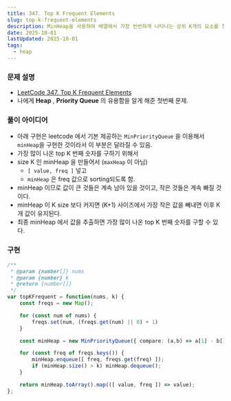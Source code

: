 ```yaml
---
title: 347. Top K Frequent Elements
slug: top-k-frequent-elements
description: MinHeap을 사용하여 배열에서 가장 빈번하게 나타나는 상위 K개의 요소를 찾기 
date: 2025-10-01
lastUpdated: 2025-10-01
tags:
  - heap
---
```


### 문제 설명
- [LeetCode 347. Top K Frequent Elements](https://leetcode.com/problems/top-k-frequent-elements/)
- 나에게 **Heap** , **Priority Queue** 의 유용함을 알게 해준 첫번째 문제.


### 풀이 아이디어
* 아래 구현은 leetcode 에서 기본 제공하는 `MinPriorityQueue` 을 이용해서 `minHeap`을 구현한 것이라서 이 부분은 달라질 수 있음.
* 가장 많이 나온 top K 번째 숫자를 구하기 위해서 
* size K 인 minHeap 을 만들어서 (`maxHeap` 이 아님)
    - `[ value, freq ]` 넣고
    - `minHeap` 은 freq 값으로 sorting되도록 함.
* minHeap 이므로 값이 큰 것들은 계속 남아 있을 것이고, 작은 것들은 계속 빠질 것이다.
* minHeap 이 K size 보다 커지면 (K+1) 사이즈에서 가장 작은 값을 빼내면 이후 K 개 값이 유지된다.
* 최종 minHeap 에서 값을 추출하면 가장 많이 나온 top K 번째 숫자를 구할 수 있다.


### 구현
```typescript
/**
 * @param {number[]} nums
 * @param {number} k
 * @return {number[]}
 */
var topKFrequent = function(nums, k) {
    const freqs = new Map();

    for (const num of nums) {
        freqs.set(num, (freqs.get(num) || 0) + 1)
    }

    const minHeap = new MinPriorityQueue({ compare: (a,b) => a[1] - b[1] });

    for (const freq of freqs.keys()) {
        minHeap.enqueue([ freq, freqs.get(freq) ]);
        if (minHeap.size() > k) minHeap.dequeue();
    }

    return minHeap.toArray().map(([ value, freq ]) => value);
};
```
